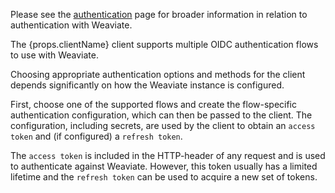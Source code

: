 Please see the [authentication](/developers/weaviate/configuration/authentication) page for broader information in relation to authentication with Weaviate.

<p>The {props.clientName} client supports multiple OIDC authentication flows to use with Weaviate.</p>

Choosing appropriate authentication options and methods for the client depends significantly on how the Weaviate instance is configured.

First, choose one of the supported flows and create the flow-specific authentication configuration, which can then be passed to the client. The configuration, including secrets, are used by the client to obtain an `access token` and (if configured) a `refresh token`.

The `access token` is included in the HTTP-header of any request and is used to authenticate against Weaviate. However, this token usually has a limited lifetime and the `refresh token` can be used to acquire a new set of tokens.
